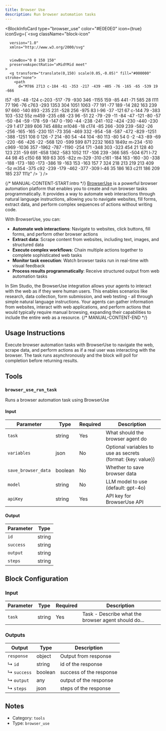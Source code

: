 ```yaml
---
title: Browser Use
description: Run browser automation tasks
---
```



<BlockInfoCard
  type="browser_use"
  color="#E0E0E0"
  icon={true}
  iconSvg={`<svg className="block-icon"
      
      version="1.0"
      xmlns="http://www.w3.org/2000/svg"
      
      
      viewBox="0 0 150 150"
      preserveAspectRatio="xMidYMid meet"
    >
      <g transform="translate(0,150) scale(0.05,-0.05)" fill="#000000" stroke="none">
        <path
          d="M786 2713 c-184 -61 -353 -217 -439 -405 -76 -165 -65 -539 19 -666
l57 -85 -48 -124 c-203 -517 -79 -930 346 -1155 159 -85 441 -71 585 28 l111
77 196 -76 c763 -293 1353 304 1051 1063 -77 191 -77 189 -14 282 163 239 97
660 -140 893 -235 231 -528 256 -975 83 l-96 -37 -121 67 c-144 79 -383 103
-532 55z m459 -235 c88 -23 96 -51 22 -79 -29 -11 -84 -47 -121 -80 -57 -50
-84 -59 -178 -59 -147 0 -190 -44 -238 -241 -102 -424 -230 -440 -230 -29 1
417 289 606 745 488z m1046 -18 c174 -85 266 -309 239 -582 -26 -256 -165
-165 -230 151 -73 356 -469 332 -954 -58 -587 -472 -829 -1251 -388 -1251 108
0 126 -7 214 -80 54 -44 104 -80 113 -80 54 0 -2 -43 -89 -69 -220 -66 -426
-22 -568 120 -599 599 871 2232 1663 1849z m-234 -510 c969 -1036 357 -1962
-787 -1190 -254 171 -348 303 -323 454 21 128 40 123 231 -59 691 -658 1362
-583 1052 117 -106 239 -366 585 -504 671 l-72 44 98 45 c150 68 169 63 305
-82z m-329 -310 c161 -184 163 -160 -30 -338 -188 -173 -180 -173 -386 19
-163 153 -163 157 7 324 218 213 219 213 409 -5z m354 -375 c92 -239 -179
-462 -377 -309 l-46 35 186 163 c211 186 209 185 237 111z"
        />
      </g>
    </svg>`}
/>

{/* MANUAL-CONTENT-START:intro */}
[BrowserUse](https://browser-use.com/) is a powerful browser automation platform that enables you to create and run browser tasks programmatically. It provides a way to automate web interactions through natural language instructions, allowing you to navigate websites, fill forms, extract data, and perform complex sequences of actions without writing code.

With BrowserUse, you can:

- **Automate web interactions**: Navigate to websites, click buttons, fill forms, and perform other browser actions
- **Extract data**: Scrape content from websites, including text, images, and structured data
- **Execute complex workflows**: Chain multiple actions together to complete sophisticated web tasks
- **Monitor task execution**: Watch browser tasks run in real-time with visual feedback
- **Process results programmatically**: Receive structured output from web automation tasks

In Sim Studio, the BrowserUse integration allows your agents to interact with the web as if they were human users. This enables scenarios like research, data collection, form submission, and web testing - all through simple natural language instructions. Your agents can gather information from websites, interact with web applications, and perform actions that would typically require manual browsing, expanding their capabilities to include the entire web as a resource.
{/* MANUAL-CONTENT-END */}

## Usage Instructions

Execute browser automation tasks with BrowserUse to navigate the web, scrape data, and perform actions as if a real user was interacting with the browser. The task runs asynchronously and the block will poll for completion before returning results.

## Tools

### `browser_use_run_task`

Runs a browser automation task using BrowserUse

#### Input

| Parameter           | Type    | Required | Description                                                     |
| ------------------- | ------- | -------- | --------------------------------------------------------------- |
| `task`              | string  | Yes      | What should the browser agent do                                |
| `variables`         | json    | No       | Optional variables to use as secrets \(format: \{key: value\}\) |
| `save_browser_data` | boolean | No       | Whether to save browser data                                    |
| `model`             | string  | No       | LLM model to use \(default: gpt-4o\)                            |
| `apiKey`            | string  | Yes      | API key for BrowserUse API                                      |

#### Output

| Parameter | Type   |
| --------- | ------ |
| `id`      | string |
| `success` | string |
| `output`  | string |
| `steps`   | string |

## Block Configuration

### Input

| Parameter | Type   | Required | Description                                         |
| --------- | ------ | -------- | --------------------------------------------------- |
| `task`    | string | Yes      | Task - Describe what the browser agent should do... |

### Outputs

| Output      | Type    | Description             |
| ----------- | ------- | ----------------------- |
| `response`  | object  | Output from response    |
| ↳ `id`      | string  | id of the response      |
| ↳ `success` | boolean | success of the response |
| ↳ `output`  | any     | output of the response  |
| ↳ `steps`   | json    | steps of the response   |

## Notes

- Category: `tools`
- Type: `browser_use`
